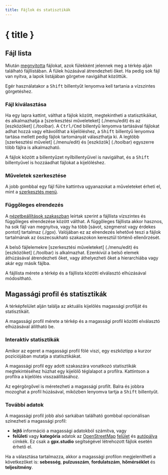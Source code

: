 ```yaml
---
title: Fájlok és statisztikák
---
```


<script>
</script>

# { title }

## Fájl lista

Miután [megnyitotta](./menu/file) fájlokat, azok fülekként jelennek meg a térkép alján található fájllistában.
A fülek húzásával átrendezheti őket.
Ha pedig sok fájl van nyitva, a lapok listájában görgetve navigálhat közöttük.

<DocsNote>

Egér használatakor a <kbd>Shift</kbd> billentyűt lenyomva kell tartania a vízszintes görgetéshez.

</DocsNote>

### Fájl kiválasztása

Ha egy lapra kattint, válthat a fájlok között, megtekintheti a statisztikáikat, és alkalmazhatja a [szerkesztési műveleteket] (./menu/edit) és az [eszközöket] (./toolbar).
A <kbd>Ctrl/Cmd</kbd> billentyű lenyomva tartásával fájlokat adhat hozzá vagy eltávolíthat a kijelöléshez, a <kbd>Shift</kbd> billentyű lenyomva tartása mellett pedig fájlok tartományát választhatja ki.
A legtöbb [szerkesztési művelet] (./menu/edit) és [eszközök] (./toolbar) egyszerre több fájlra is alkalmazható.

<DocsNote>

A fájlok között a billentyűzet nyílbillentyűivel is navigálhat, és a <kbd>Shift</kbd> billentyűvel is hozzáadhat fájlokat a kijelöléshez.

</DocsNote>

### Műveletek szerkesztése

A jobb gombbal egy fájl fülre kattintva ugyanazokat a műveleteket érheti el, mint a [szerkesztés menü](./menu/edit).

### Függőleges elrendezés

A [nézetbeállítások szakaszban](./menu/view) leírtak szerint a fájllista vízszintes és függőleges elrendezése között válthat.
A függőleges fájllista akkor hasznos, ha sok fájl van megnyitva, vagy ha több [sávot, szegmenst vagy érdekes pontot] tartalmaz (./gpx).
Valójában ez az elrendezés lehetővé teszi a fájlok tartalmának az összecsukható szakaszokon keresztül történő ellenőrzését.

A belső fájlelemekre [szerkesztési műveleteket] (./menu/edit) és [eszközöket] (./toolbar) is alkalmazhat.
Ezenkívül a belső elemek áthúzásával átrendezheti őket, vagy áthelyezheti őket a hierarchiába vagy akár egy másik fájlba.

<DocsNote>

A fájllista mérete a térkép és a fájllista közötti elválasztó elhúzásával módosítható.

</DocsNote>

## Magassági profil és statisztikák

A térképfelület alján találja az aktuális kijelölés magassági profilját és statisztikáit.

<DocsNote>

A magassági profil mérete a térkép és a magassági profil közötti elválasztó elhúzásával állítható be.

</DocsNote>

### Interaktív statisztikák

Amikor az egeret a magassági profil fölé viszi, egy eszköztipp a kurzor pozíciójában mutatja a statisztikákat.

A magassági profil egy adott szakaszára vonatkozó statisztikák megtekintéséhez húzhat egy kijelölő téglalapot a profilra.
Kattintson a profilra a kijelölés visszaállításához.

Az egérgörgővel is méretezheti a magassági profilt. Balra és jobbra mozoghat a profil húzásával, miközben lenyomva tartja a <kbd>Shift</kbd> billentyűt.

### További adatok

A magassági profil jobb alsó sarkában található <kbd><ChartNoAxesColumn size="16" class="inline-block" style="margin-bottom: 2px"/></kbd> gombbal opcionálisan színezheti a magassági profil:

- **lejtő** információ a magassági adatokból számítva, vagy
- **felületi** vagy **kategória** adatok az <a href="https://www.openstreetmap.org/" target="_blank">OpenStreetMap</a> <a href="https: //wiki.openstreetmap.org/wiki/Key:surface" target="_blank">felület</a> és <a href="https://wiki.openstreetmap.org/wiki/Key:highway" target="_blank">autópálya</a> címkék.
  Ez csak a **gpx.studio** segítségével létrehozott fájlok esetén érhető el.

Ha a választása tartalmazza, akkor a magassági profilon megjelenítheti a következőket is: **sebesség**, **pulzusszám**, **fordulatszám**, **hőmérséklet** és **teljesítmény**.
